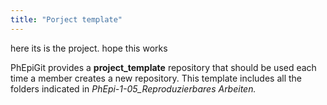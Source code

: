 ```yaml
---
title: "Porject template"
---
```

here its is the project. hope this works


PhEpiGit provides a **project_template** repository that should be used each time a member creates a new repository. This template includes all the folders indicated in _PhEpi-1-05_Reproduzierbares Arbeiten._


